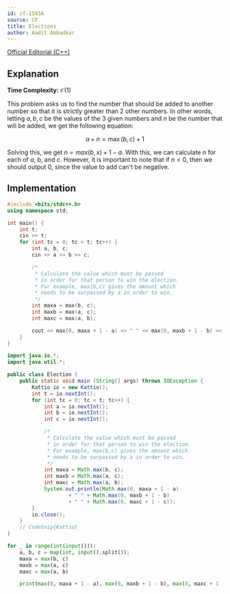 ```yaml
---
id: cf-1593A
source: CF
title: Elections
author: Aadit Ambadkar
---
```


[Official Editorial (C++)](https://codeforces.com/blog/entry/96034)

## Explanation

**Time Complexity:** $\mathcal{O}(1)$

This problem asks us to find the number that should be added to another number so that it is strictly greater than 2 other numbers.
In other words, letting $a,b,c$ be the values of the $3$ given numbers and $n$ be the number that will be added, we get the following equation:

$$a+n=\max(b,c)+1$$

Solving this, we get $n=max(b,x)+1-a$. With this, we can calculate $n$ for each of $a$, $b$, and $c$. However, it is important to note that if $n<0$, then we should output $0$, since the value to add can't be negative.

## Implementation

<LanguageSection>
<CPPSection>

```cpp
#include <bits/stdc++.h>
using namespace std;

int main() {
	int t;
	cin >> t;
	for (int tc = 0; tc < t; tc++) {
		int a, b, c;
		cin >> a >> b >> c;

		/*
		 * Calculate the value which must be passed
		 * in order for that person to win the election.
		 * For example, max(b,c) gives the amount which
		 * needs to be surpassed by a in order to win.
		 */
		int maxa = max(b, c);
		int maxb = max(a, c);
		int maxc = max(a, b);

		cout << max(0, maxa + 1 - a) << " " << max(0, maxb + 1 - b) << " " << max(0, maxc + 1 - c) << endl;
	}
}
```
</CPPSection>

<JavaSection>

```java
import java.io.*;
import java.util.*;

public class Election {
	public static void main (String[] args) throws IOException {
		Kattio io = new Kattio();
		int t = io.nextInt();
		for (int tc = 0; tc < t; tc++) {
			int a = io.nextInt();
			int b = io.nextInt();
			int c = io.nextInt();

			/*
			 * Calculate the value which must be passed
			 * in order for that person to win the election.
			 * For example, max(b,c) gives the amount which
			 * needs to be surpassed by a in order to win.
			 */
			int maxa = Math.max(b, c);
			int maxb = Math.max(a, c);
			int maxc = Math.max(a, b);
			System.out.println(Math.max(0, maxa + 1 - a)
					+ " " + Math.max(0, maxb + 1 - b)
					+ " " + Math.max(0, maxc + 1 - c));
		}
		io.close();
	}
	// CodeSnip{Kattio}
}
```
</JavaSection>
<PySection>

```py
for _ in range(int(input())):
	a, b, c = map(int, input().split());
	maxa = max(b, c)
	maxb = max(a, c)
	maxc = max(a, b)

	print(max(0, maxa + 1 - a), max(0, maxb + 1 - b), max(0, maxc + 1 - c))
```
</PySection>
</LanguageSection>
